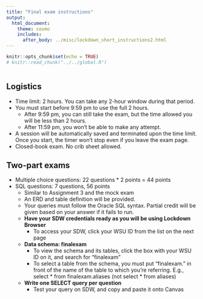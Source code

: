 ```yaml
---
title: "Final exam instructions"
output: 
  html_document: 
    theme: cosmo
    includes:
      after_body: ../misc/lockdown_short_instructions2.html
---
```


```r
knitr::opts_chunk$set(echo = TRUE)
# knitr::read_chunk("../../global.R")
```
```r
```

## Logistics
- Time limit: 2 hours. You can take any 2-hour window during that period.
- You must start before 9:59 pm to use the full 2 hours.
  - After 9:59 pm, you can still take the exam, but the time allowed you will be less than 2 hours.
  - After 11:59 pm, you won't be able to make any attempt.
- A session will be automatically saved and terminated upon the time limit. Once you start, the timer won't stop even if you leave the exam page.
- Closed-book exam. No crib sheet allowed.

## Two-part exams
- Multiple choice questions: 22 questions * 2 points = 44 points
- SQL questions: 7 questions, 56 points
  - Similar to Assignment 3 and the mock exam
  - An ERD and table definition will be provided. 
  - Your queries must follow the Oracle SQL syntax. Partial credit will be given based on your answer if it fails to run.
  - **Have your SDW credentials ready as you will be using Lockdown Browser**
    - To access your SDW, click your WSU ID from the list on the next page
  - **Data schema: finalexam**
    - To view the schema and its tables, click the box with your WSU ID on it, and search for "finalexam" 
    - To select a table from the schema, you must put "finalexam." in front of the name of the table to which you're referring. E.g., select * from finalexam.aliases (not select * from aliases)
  - **Write one SELECT query per question**
    - Test your query on SDW, and copy and paste it onto Canvas
